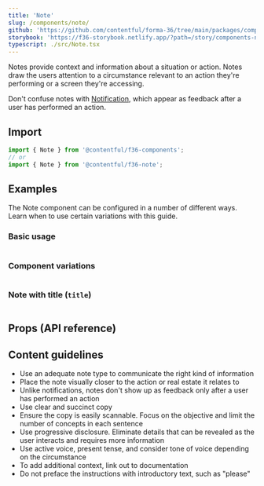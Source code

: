 ```yaml
---
title: 'Note'
slug: /components/note/
github: 'https://github.com/contentful/forma-36/tree/main/packages/components/note'
storybook: 'https://f36-storybook.netlify.app/?path=/story/components-note--default'
typescript: ./src/Note.tsx
---
```


Notes provide context and information about a situation or action. Notes draw the users attention to a circumstance relevant to an action they're performing or a screen they're accessing.

Don't confuse notes with [Notification](/components/notification), which appear as feedback after a user has performed an action.

## Import

```js static=true
import { Note } from '@contentful/f36-components';
// or
import { Note } from '@contentful/f36-note';
```

## Examples

The Note component can be configured in a number of different ways. Learn when to use certain variations with this guide.

### Basic usage

```jsx file=examples/NoteExample.tsx

```

### Component variations

```jsx file=examples/NoteVariationsExample.tsx

```

### Note with title (`title`)

```jsx file=examples/WithTitleExample.tsx

```

## Props (API reference)

<PropsTable of="Note" />

## Content guidelines

- Use an adequate note type to communicate the right kind of information
- Place the note visually closer to the action or real estate it relates to
- Unlike notifications, notes don't show up as feedback only after a user has performed an action
- Use clear and succinct copy
- Ensure the copy is easily scannable. Focus on the objective and limit the number of concepts in each sentence
- Use progressive disclosure. Eliminate details that can be revealed as the user interacts and requires more information
- Use active voice, present tense, and consider tone of voice depending on the circumstance
- To add additional context, link out to documentation
- Do not preface the instructions with introductory text, such as "please"
